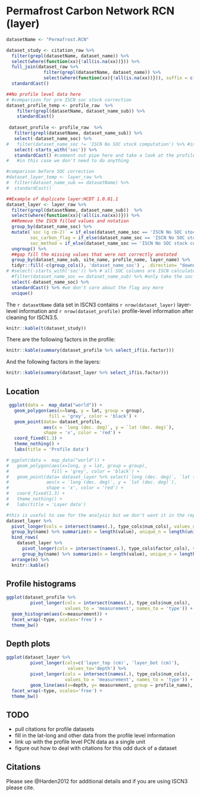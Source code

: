 # Permafrost Carbon Network RCN (layer)

```r
datasetName <- "Permafrost.RCN"

dataset_study <- citation_raw %>% 
  filter(grepl(datasetName, dataset_name)) %>%
  select(where(function(xx){!all(is.na(xx))})) %>%
  full_join(dataset_raw %>% 
              filter(grepl(datasetName, dataset_name)) %>%
              select(where(function(xx){!all(is.na(xx))})), suffix = c('_citation', '_dataset'))%>%
  standardCast()

##No profile level data here
# #comparison for pre ISCN soc stock correction
dataset_profile_temp <- profile_raw  %>%
    filter(grepl(datasetName, dataset_name_sub)) %>%
    standardCast()
 
 dataset_profile <- profile_raw  %>%
   filter(grepl(datasetName, dataset_name_sub)) %>%
   select(-dataset_name_soc) %>%
#   filter(dataset_name_soc != 'ISCN No SOC stock computation') %>% #information is duplicated, just remove the ISCN rows
   select(-starts_with('soc')) %>%
   standardCast() #comment out pipe here and take a look at the profile information to figure out how to remove ISCN soc computations
#   #in this case we don't need to do anything

#comparison before SOC correction
#dataset_layer_temp <- layer_raw %>%
#  filter(dataset_name_sub == datasetName) %>%
#  standardCast()

##Example of duplicate layer:HCDT 1.0.01.1
dataset_layer <- layer_raw %>%
  filter(grepl(datasetName, dataset_name_sub))  %>%
  select(where(function(xx){!all(is.na(xx))})) %>%
  ##Remove the ISCN filled values and notation
  group_by(dataset_name_soc) %>%
  mutate(`soc (g cm-2)` = if_else(dataset_name_soc == 'ISCN No SOC stock computation', rep(NA_character_, length(`soc (g cm-2)`)), `soc (g cm-2)`),
         soc_carbon_flag = if_else(dataset_name_soc == 'ISCN No SOC stock computation', rep(NA_character_, length(soc_carbon_flag)), soc_carbon_flag),
         soc_method = if_else(dataset_name_soc == 'ISCN No SOC stock computation', rep(NA_character_, length(soc_method)), soc_method)) %>%
  ungroup() %>%
  ##gap fill the missing values that were not correctly anotated
  group_by(dataset_name_sub, site_name, profile_name, layer_name) %>%
  tidyr::fill(-c(group_cols(), 'dataset_name_soc') , .direction= "downup")%>%
# #select(-starts_with('soc')) %>% # all SOC columns are ISCN calculated regardless of dataset_name_soc apparently
  #filter(dataset_name_soc == dataset_name_sub) %>% #only take the soc values provided by the submitter
  select(-dataset_name_soc) %>%
  standardCast() %>% #we don't care about the flag any more
  unique()
```

The `r datasetName` data set in ISCN3 contains `r nrow(dataset_layer)` layer-level information and `r nrow(dataset_profile)` profile-level information after cleaning for ISCN3.5.

```r
knitr::kable(t(dataset_study))
```


There are the following factors in the profile:

```r
knitr::kable(summary(dataset_profile %>% select_if(is.factor)))
```

And the following factors in the layers:
```r
knitr::kable(summary(dataset_layer %>% select_if(is.factor)))
```


## Location

```r

 ggplot(data =  map_data("world")) + 
   geom_polygon(aes(x=long, y = lat, group = group), 
                fill = 'grey', color = 'black') + 
   geom_point(data= dataset_profile, 
              aes(x = `long (dec. deg)`, y = `lat (dec. deg)`),
              shape = 'x', color = 'red') +
   coord_fixed(1.3) +
   theme_nothing() +
   labs(title = 'Profile data')

# ggplot(data =  map_data("world")) + 
#   geom_polygon(aes(x=long, y = lat, group = group), 
#                fill = 'grey', color = 'black') + 
#   geom_point(data= dataset_layer %>% select(`long (dec. deg)`, `lat (dec. deg)`) %>% unique(), 
#              aes(x = `long (dec. deg)`, y = `lat (dec. deg)`),
#              shape = 'x', color = 'red') +
#   coord_fixed(1.3) +
#   theme_nothing() +
#   labs(title = 'Layer data')

```

```r
#this is useful to see for the analysis but we don't want it in the report
dataset_layer %>%
  pivot_longer(cols = intersect(names(.), type_cols$num_cols), values_drop_na = TRUE) %>%
  group_by(name) %>% summarize(n = length(value), unique_n = length(unique(value))) %>%
  bind_rows(
    dataset_layer %>%
      pivot_longer(cols = intersect(names(.), type_cols$factor_cols), values_drop_na = TRUE) %>%
      group_by(name) %>% summarize(n = length(value), unique_n = length(unique(value))) ) %>%
  arrange(n) %>%
  knitr::kable()
```

## Profile histograms

```r
ggplot(dataset_profile %>%
         pivot_longer(cols = intersect(names(.), type_cols$num_cols), 
                      values_to = 'measurement', names_to = 'type')) +
  geom_histogram(aes(x=measurement)) +
  facet_wrap(~type, scales='free') +
  theme_bw()
```

## Depth plots

```r
ggplot(dataset_layer %>% 
         pivot_longer(cols=c('layer_top (cm)', 'layer_bot (cm)'),
                       values_to='depth') %>%
         pivot_longer(cols = intersect(names(.), type_cols$num_cols), 
                      values_to = 'measurement', names_to = 'type')) +
         geom_line(aes(x=depth, y= measurement, group = profile_name), alpha = 0.5) +
  facet_wrap(~type, scales='free') +
  theme_bw()
```

## TODO

- pull citations for profile datasets
- fill in the lat-long and other data from the profile level information
- link up with the profile level PCN data as a single unit
- figure out how to deal with citations for this odd duck of a dataset

## Citations

Please see @Harden2012 for additional details and if you are using ISCN3 please cite.
